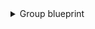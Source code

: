 <details>
<summary>Group blueprint</summary>
```json
{
  "identifier": "gitlabGroup",
  "title": "Group",
  "icon": "GitLab",
  "schema": {
    "properties": {
      "visibility": {
        "icon": "Lock",
        "title": "Visibility",
        "type": "string",
        "enum": [
          "public",
          "internal",
          "private"
        ],
        "enumColors": {
          "public": "red",
          "internal": "yellow",
          "private": "green"
        }
      },
      "url": {
        "title": "URL",
        "format": "url",
        "type": "string",
        "icon": "Link"
      },
      "description": {
        "title": "Description",
        "type": "string",
        "icon": "BlankPage"
      }
    },
    "required": []
  },
  "mirrorProperties": {},
  "calculationProperties": {},
  "aggregationProperties": {},
  "relations": {}
}
```
</details>